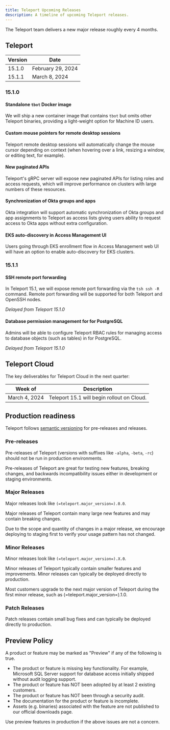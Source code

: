 ```yaml
---
title: Teleport Upcoming Releases
description: A timeline of upcoming Teleport releases.
---
```


The Teleport team delivers a new major release roughly every 4 months.

## Teleport

| Version | Date              |
|---------|-------------------|
| 15.1.0  | February 29, 2024 |
| 15.1.1  | March 8, 2024     |

### 15.1.0

#### Standalone `tbot` Docker image

We will ship a new container image that contains `tbot` but omits other
Teleport binaries, providing a light-weight option for Machine ID users.

#### Custom mouse pointers for remote desktop sessions

Teleport remote desktop sessions will automatically change the mouse cursor
depending on context (when hovering over a link, resizing a window, or editing
text, for example).

#### New paginated APIs

Teleport's gRPC server will expose new paginated APIs for listing roles and
access requests, which will improve performance on clusters with large numbers
of these resources.

#### Synchronization of Okta groups and apps

Okta integration will support automatic synchronization of Okta groups and app
assignments to Teleport as access lists giving users ability to request access
to Okta apps without extra configuration.

#### EKS auto-discovery in Access Management UI

Users going through EKS enrollment flow in Access Management web UI will have
an option to enable auto-discovery for EKS clusters.

### 15.1.1

#### SSH remote port forwarding

In Teleport 15.1, we will expose remote port forwarding via the `tsh ssh -R`
command. Remote port forwarding will be supported for both Teleport and OpenSSH
nodes.

*Delayed from Teleport 15.1.0*

#### Database permission management for for PostgreSQL

Admins will be able to configure Teleport RBAC rules for managing access to
database objects (such as tables) in for PostgreSQL.

*Delayed from Teleport 15.1.0*

## Teleport Cloud

The key deliverables for Teleport Cloud in the next quarter:

| Week of       | Description                                |
|---------------|--------------------------------------------|
| March 4, 2024 | Teleport 15.1 will begin rollout on Cloud. |

## Production readiness

Teleport follows [semantic versioning](https://semver.org) for pre-releases and
releases.

### Pre-releases

Pre-releases of Teleport (versions with suffixes like `-alpha`, `-beta`, `-rc`)
should not be run in production environments.

Pre-releases of Teleport are great for testing new features, breaking changes,
and backwards incompatibility issues either in development or staging
environments.

### Major Releases

Major releases look like `(=teleport.major_version=).0.0`.

Major releases of Teleport contain many large new features and may contain
breaking changes.

Due to the scope and quantity of changes in a major release, we encourage
deploying to staging first to verify your usage pattern has not changed.

### Minor Releases

Minor releases look like `(=teleport.major_version=).X.0`.

Minor releases of Teleport typically contain smaller features and improvements.
Minor releases can typically be deployed directly to production.

Most customers upgrade to the next major version of Teleport during the first
minor release, such as (=teleport.major_version=).1.0.

### Patch Releases

Patch releases contain small bug fixes and can typically be deployed directly
to production.

## Preview Policy

A product or feature may be marked as "Preview" if any of the following is
true.

- The product or feature is missing key functionality. For example, Microsoft
  SQL Server support for database access initially shipped without audit
  logging support.
- The product or feature has NOT been adopted by at least 2 existing customers.
- The product or feature has NOT been through a security audit.
- The documentation for the product or feature is incomplete.
- Assets (e.g. binaries) associated with the feature are not published to our
  official downloads page.

Use preview features in production if the above issues are not a concern.
